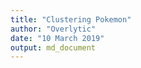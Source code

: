 ```yaml
---
title: "Clustering Pokemon"
author: "Overlytic"
date: "10 March 2019"
output: md_document
---
```


```r



```

